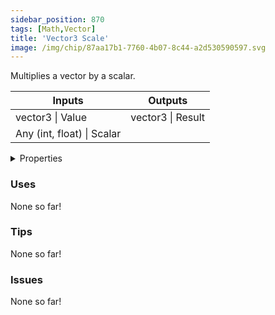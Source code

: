 ```yaml
---
sidebar_position: 870
tags: [Math,Vector]
title: 'Vector3 Scale'
image: /img/chip/87aa17b1-7760-4b07-8c44-a2d530590597.svg
---
```


Multiplies a vector by a scalar.



<IChip uuid="87aa17b1-7760-4b07-8c44-a2d530590597"/>

<table><thead><tr><th>Inputs</th><th>Outputs</th></tr></thead><tbody><tr><td>vector3 | Value</td><td>vector3 | Result</td></tr><tr><td>Any (int, float) | Scalar</td><td /></tr></tbody></table>

<details>
  <summary>Properties</summary>
  <div>
    <div>
    <table>
      <tbody>
        <tr>
          <td>Is beta required?</td>
          <td>No</td>
        </tr>
        <tr>
          <td>Is chip a trolling risk?</td>
          <td>No</td>
        </tr>
        <tr>
          <td>Is chip a role assignment risk?</td>
          <td>No</td>
        </tr>
        <tr>
          <td>Chip UUID</td>
          <td>87aa17b1-7760-4b07-8c44-a2d530590597</td>
        </tr>
        <tr>
          <td>Room availability</td>
          <td>Available everywhere</td>
        </tr>
      </tbody>
    </table>
    </div>
  </div>
</details>

### Uses

None so far!

### Tips

None so far!

### Issues

None so far!